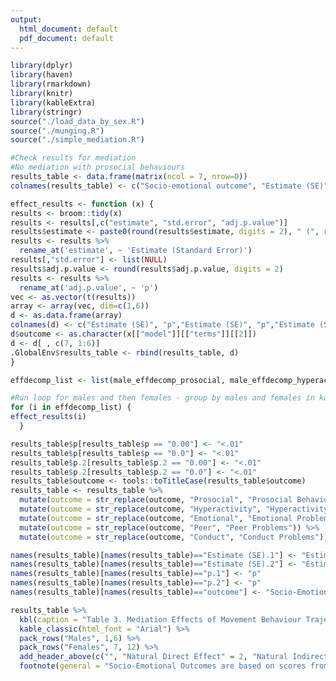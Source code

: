 ```yaml
---
output:
  html_document: default
  pdf_document: default
---
```

```r
library(dplyr)
library(haven)
library(rmarkdown)
library(knitr)
library(kableExtra)
library(stringr)
source("./load_data_by_sex.R")
source("./munging.R")
source("./simple_mediation.R")
```

```r
#Check results for mediation 
#No mediation with prosocial behaviours
results_table <- data.frame(matrix(ncol = 7, nrow=0))
colnames(results_table) <- c("Socio-emotional outcome", "Estimate (SE)", "p", "Estimate (SE)", "p", "Estimate (SE)", "p")

effect_results <- function (x) {
results <- broom::tidy(x)
results <- results[,c("estimate", "std.error", "adj.p.value")]
results$estimate <- paste0(round(results$estimate, digits = 2), " (", round(results$std.error, digits = 2), ")")
results <- results %>% 
  rename_at('estimate', ~ 'Estimate (Standard Error)')
results[,"std.error"] <- list(NULL)
results$adj.p.value <- round(results$adj.p.value, digits = 2)
results <- results %>% 
  rename_at('adj.p.value', ~ 'p')
vec <- as.vector(t(results))
array <- array(vec, dim=c(1,6))
d <- as.data.frame(array)
colnames(d) <- c("Estimate (SE)", "p","Estimate (SE)", "p","Estimate (SE)", "p")
d$outcome <- as.character(x[["model"]][["terms"]][[2]]) 
d <- d[ , c(7, 1:6)] 
.GlobalEnv$results_table <- rbind(results_table, d)
}

effdecomp_list <- list(male_effdecomp_prosocial, male_effdecomp_hyperactivity, male_effdecomp_emotional, male_effdecomp_peer, male_effdecomp_conduct, male_effdecomp_total, female_effdecomp_prosocial, female_effdecomp_hyperactivity, female_effdecomp_emotional, female_effdecomp_peer, female_effdecomp_conduct, female_effdecomp_total)

#Run loop for males and then females - group by males and females in kable table 
for (i in effdecomp_list) {
effect_results(i)
  }

```

```r
results_table$p[results_table$p == "0.00"] <- "<.01"
results_table$p[results_table$p == "0.0"] <- "<.01"
results_table$p.2[results_table$p.2 == "0.00"] <- "<.01"
results_table$p.2[results_table$p.2 == "0.0"] <- "<.01"
results_table$outcome <- tools::toTitleCase(results_table$outcome)
results_table <- results_table %>% 
  mutate(outcome = str_replace(outcome, "Prosocial", "Prosocial Behaviour")) %>% 
  mutate(outcome = str_replace(outcome, "Hyperactivity", "Hyperactivity-Inattentiveness")) %>% 
  mutate(outcome = str_replace(outcome, "Emotional", "Emotional Problems ")) %>% 
  mutate(outcome = str_replace(outcome, "Peer", "Peer Problems")) %>% 
  mutate(outcome = str_replace(outcome, "Conduct", "Conduct Problems"))

names(results_table)[names(results_table)=="Estimate (SE).1"] <- "Estimate (SE)"
names(results_table)[names(results_table)=="Estimate (SE).2"] <- "Estimate (SE)"
names(results_table)[names(results_table)=="p.1"] <- "p"
names(results_table)[names(results_table)=="p.2"] <- "p"
names(results_table)[names(results_table)=="outcome"] <- "Socio-Emotional Outcome"


```


```r
results_table %>% 
  kbl(caption = "Table 3. Mediation Effects of Movement Behaviour Trajectories and Socio-Emotional Outcomes") %>% 
  kable_classic(html_font = "Arial") %>% 
  pack_rows("Males", 1,6) %>% 
  pack_rows("Females", 7, 12) %>% 
  add_header_above(c("", "Natural Direct Effect" = 2, "Natural Indirect Effect" = 2, "Total Effect" = 2)) %>% 
  footnote(general = "Socio-Emotional Outcomes are based on scores from the Strengths and Difficulties Questionnaire. SE = Standard Error")
```


